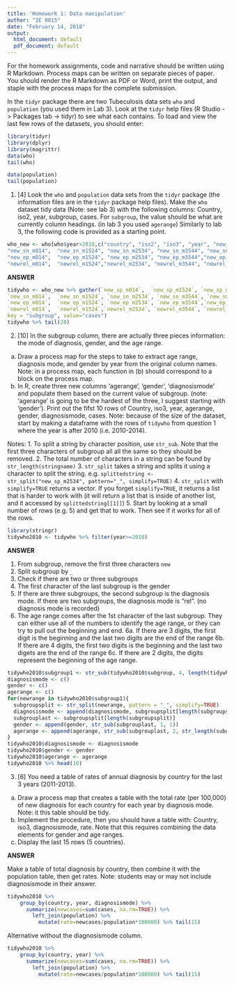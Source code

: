 ```yaml
---
title: 'Homework 1: Data manipulation'
author: "IE 0015"
date: "February 14, 2018"
output:
  html_document: default
  pdf_document: default
---
```


For the homework assignments, code and narrative should be written using R Markdown.  Process maps can be written on separate pieces of paper. You should render the R Markdown as PDF or Word, print the output, and staple with the process maps for the complete submission.

In the `tidyr` package there are two Tubeculosis data sets `who` and `population` (you used them in Lab 3).  Look at the `tidyr` help files (R Studio -> Packages tab -> tidyr) to see what each contains. To load and view the last few rows of the datasets, you should enter:

```r
library(tidyr)
library(dplyr)
library(magrittr)
data(who)
tail(who)
```
```r
data(population)
tail(population)
```

1. [4] Look the `who` and `population` data sets from the `tidyr` package (the information files are in the `tidyr` package help files).  Make the `who` dataset tidy data (Note: see lab 3) with the following columns:  Country, iso2, year, subgroup, cases.  For `subgroup`, the value should be what are currently column headings. (in lab 3 you used `agerange`) Similarly to lab 3, the following code is provided as a starting point.


```r
who_new <- who[who$year>2010,c("country", "iso2", "iso3", "year", "new_sp_m014",  "new_sp_m1524","new_sp_m2534", "new_sp_m3544", "new_sp_m4554", "new_sp_m5564", "new_sp_m65", "new_sp_f014", "new_sp_f1524", "new_sp_f2534", "new_sp_f3544", "new_sp_f4554", "new_sp_f5564", "new_sp_f65",  
"new_sn_m014",  "new_sn_m1524", "new_sn_m2534", "new_sn_m3544", "new_sn_m4554", "new_sn_m5564","new_sn_m65",   "new_sn_f014",  "new_sn_f1524", "new_sn_f2534", "new_sn_f3544", "new_sn_f4554","new_sn_f5564", "new_sn_f65",   
"new_ep_m014",  "new_ep_m1524", "new_ep_m2534", "new_ep_m3544","new_ep_m4554", "new_ep_m5564", "new_ep_m65",   "new_ep_f014",  "new_ep_f1524", "new_ep_f2534","new_ep_f3544", "new_ep_f4554", "new_ep_f5564", "new_ep_f65",   
"newrel_m014",  "newrel_m1524","newrel_m2534", "newrel_m3544", "newrel_m4554", "newrel_m5564", "newrel_m65",   "newrel_f014","newrel_f1524", "newrel_f2534", "newrel_f3544", "newrel_f4554", "newrel_f5564", "newrel_f65")]
```

**ANSWER**

```r
tidywho <- who_new %>% gather(`new_sp_m014`,  `new_sp_m1524`, `new_sp_m2534`, `new_sp_m3544`, `new_sp_m4554`, `new_sp_m5564`, `new_sp_m65`,   `new_sp_f014`, `new_sp_f1524`, `new_sp_f2534`, `new_sp_f3544`, `new_sp_f4554`, `new_sp_f5564`, `new_sp_f65`, 
`new_sn_m014`,  `new_sn_m1524`, `new_sn_m2534`, `new_sn_m3544`, `new_sn_m4554`, `new_sn_m5564`,`new_sn_m65`,   `new_sn_f014`,  `new_sn_f1524`, `new_sn_f2534`, `new_sn_f3544`, `new_sn_f4554`,`new_sn_f5564`, `new_sn_f65`,   
`new_ep_m014`,  `new_ep_m1524`, `new_ep_m2534`, `new_ep_m3544`,`new_ep_m4554`, `new_ep_m5564`, `new_ep_m65`,   `new_ep_f014`,  `new_ep_f1524`, `new_ep_f2534`,`new_ep_f3544`, `new_ep_f4554`, `new_ep_f5564`, `new_ep_f65`,   
`newrel_m014`,  `newrel_m1524`,`newrel_m2534`, `newrel_m3544`, `newrel_m4554`, `newrel_m5564`, `newrel_m65`,   `newrel_f014`,`newrel_f1524`, `newrel_f2534`, `newrel_f3544`, `newrel_f4554`, `newrel_f5564`, `newrel_f65`,
key = "subgroup", value="cases")
tidywho %>% tail(20)
```

2.  [10] In the subgroup column, there are actually three pieces information: the mode of diagnosis,  gender, and the age range.
  a. Draw a process map for the steps to take to extract age range, diagnosis mode, and gender by year from the original column names. Note: in a process map, each function in (b) should correspond to a block on the process map.
  b. In R, create three new columns 'agerange', 'gender', 'diagnosismode' and populate them based on the current value of subgroup. (note: 'agerange' is going to be the hardest of the three, I suggest starting with 'gender'). Print out the fifst 10 rows of Country, iso3, year, agerange, gender, diagnosismode, cases.  Note: because of the size of the dataset, start by making a dataframe with the rows of `tidywho` from question 1 where the year is after 2010 (i.e. 2010-2014).

Notes: 
  1. To split a string by character position, use `str_sub`. Note that the first three characters of subgroup all all the same so they should be removed.
  2. The total number of characters in a string can be found by `str_length(stringname)`
  3. `str_split` takes a string and splits it using a character to split the string. e.g.
  `splittedstring <- str_split("new_sp_m2534", pattern="_", simplify=TRUE)`
  4. `str_split` with `simplify=TRUE` returns a vector. If you forget `simplify=TRUE`, it returns a list that is harder to work with (it will return a list that is inside of another list, and it accessed by `splittedstring[[1]]`)
  5. Start by looking at a small number of rows (e.g. 5) and get that to work. Then see if it works for all of the rows.

```r
library(stringr)
tidywho2010 <- tidywho %>% filter(year>=2010)
```
  
  
**ANSWER**

1. From subgroup, remove the first three characters `new`
2. Split subgroup by `_`
3. Check if there are two or three subgroups
4. The first character of the last subgroup is the gender
5. If there are three subgroups, the second subgroup is the diagnosis mode.  If there are two subgroups, the diagnosis mode is "rel". (no diagnosis mode is recorded)
6. The age range comes after the 1st character of the last subgroup.  They can either use all of the numbers to identify the age range, or they can try to pull out the beginning and end.
  6a. If there are 3 digits, the first digit is the beginning and the last two digits are the end of the range
  6b. If there are 4 digits, the first two digits is the beginning and the last two digets are the end of the range
  6c. If there are 2 digits, the digits represent the beginning of the age range.


```r
tidywho2010$subgroup1 <- str_sub(tidywho2010$subgroup, 4, length(tidywho2010$subgroup))
diagnosismode <- c()
gender <- c()
agerange <- c()
for(newrange in tidywho2010$subgroup1){
  subgroupsplit <- str_split(newrange, pattern = "_", simplify=TRUE)
  diagnosismode <- append(diagnosismode, subgroupsplit[length(subgroupsplit)-1])
  subgrouplast <- subgroupsplit[length(subgroupsplit)]
  gender <- append(gender, str_sub(subgrouplast, 1, 1))
  agerange <- append(agerange, str_sub(subgrouplast, 2, str_length(subgrouplast)))
}
tidywho2010$diagnosismode <- diagnosismode
tidywho2010$gender <- gender
tidywho2010$agerange <- agerange
tidywho2010 %>% head(10)
```

3.  [6] You need a table of rates of annual diagnosis by country for the last 3 years (2011-2013).
  a. Draw a process map that creates a table with the total rate (per 100,000) of new diagnosis for each country for each year by diagnosis mode. Note: it this table should be tidy.
  b. Implement the procedure, then you should have a table with: Country, iso3, diagnosismode, rate.  Note that this requires combining the data elements for gender and age ranges.
  c. Display the last 15 rows (5 countries).
  
**ANSWER**

Make a table of total diagnosis by country, then combine it with the population table, then get rates.  Note: students may or may not include diagnosismode in their answer.

```r
tidywho2010 %>% 
    group_by(country, year, diagnosismode) %>%
      summarize(newcases=sum(cases, na.rm=TRUE)) %>%
        left_join(population) %>%
          mutate(rate=newcases/population*100000) %>% tail(15)
```

Alternative without the diagnosismode column.

```r
tidywho2010 %>% 
    group_by(country, year) %>%
      summarize(newcases=sum(cases, na.rm=TRUE)) %>%
        left_join(population) %>%
          mutate(rate=newcases/population*100000) %>% tail(15)
```
